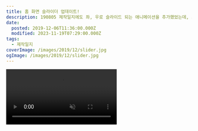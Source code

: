```yaml
---
title: 홈 화면 슬라이더 업데이트!
description: 190805 제작일지에도 좌, 우로 슬라이드 되는 애니메이션을 추가했었는데, 그때와는 좀 많이 다른 방식의 애니메이션입니다. 당시엔 슬라이더에 들어있는 아이템 하나하나에 class를 부여해서, 보는 중인 아이템, 다음에 나올 아이템, 이전을 누르면 나올 아이템 세 가지 모두 별도의 class를 갖고 있어야 했습니다. 단순히 이전 / 다음만 클릭하면 상관없는데, 슬라이더 하단에 있는 버튼을 클릭하면 저 세 class를 다 다시
date:
  posted: 2019-12-06T11:36:00.000Z
  modified: 2023-11-19T07:29:00.000Z
tags:
  - 제작일지
coverImage: /images/2019/12/slider.jpg
ogImage: /images/2019/12/slider.jpg
---
```


<video autoPlay playsInline muted loop src="/images/2019/12/draggable-slider.mp4" />

[190805 제작일지](/dev/190805-%eb%b8%94%eb%a1%9c%ea%b7%b8-%ec%a0%9c%ec%9e%91-%ec%9d%bc%ec%a7%80)에도 좌, 우로 슬라이드 되는 애니메이션을 추가했었는데, 그때와는 좀 많이 다른 방식의 애니메이션입니다.

당시엔 슬라이더에 들어있는 아이템 하나하나에 class를 부여해서, 보는 중인 아이템, 다음에 나올 아이템, 이전을 누르면 나올 아이템 세 가지 모두 별도의 class를 갖고 있어야 했습니다. 단순히 이전 / 다음만 클릭하면 상관없는데, 슬라이더 하단에 있는 버튼을 클릭하면 저 세 class를 다 다시 부여해주고 애니메이션을 초기화하고 보여주느라 생각보다 스크립트 짜기도 귀찮고 브라우저에 부하도 많이 걸렸습니다.

하지만 이제는 아이템이 전부 1열 횡대로 늘어서 있고, 컨베이어 벨트 움직이듯 컨테이너만 움직여서 아이템을 보여줍니다. 애니메이션도 예전엔 자바스크립트는 class만 추가 / 삭제하고 css에서 모든 걸 다뤘다면, 이젠 자바스크립트에서 애니메이션을 다룹니다. js에서 css로 넘기고 다시 css가 html을 그릴 시간에 js 혼자 html 수정하는 게 훨씬 낫겠더라고요.  
물론 css에선 ease-in-out 혹은 cubic-bezier()로 효과를 쉽게 제어할 수 있지만 js에선 x축엔 시간 y축엔 이동 거리 놓고 그래프 생각하며 함수로 만들어줘야 하는 귀찮음이 있긴 합니다만...

슬라이더의 첫 번째 아이템 앞엔 마지막 아이템의 클론이, 마지막 아이템 뒤엔 첫 번째 아이템의 클론을 추가해 애니메이션이 끊기지 않고 표시될 수 있도록 했습니다.

마지막 아이템에서 다음 버튼을 클릭하면 슬라이더 아래의 목록에선 첫 번째 아이템이 표시 중이라 나오지만, 사실은 마지막 아이템 다음에 복제된 첫 번째 아이템이 나타나는 겁니다. 이러면 결국 마지막 아이템에서 클론까지 넘어가는 애니메이션이 끝남과 동시에 컨베이어 벨트의 위치를 처음으로 돌려야 하는데, 이것도 js로만 애니메이션을 다루니 훨씬 쉽더라고요.

그리고 슬라이드가 가능하단 걸 직관적으로 표시하기 위해 슬라이더 위에선 손바닥 모양의 커서가 출력됩니다. 클릭하면 손을 웅크렸다가 마우스를 떼면 손도 다시 폅니다.

아직은 많이 미완성이라 쪽팔려서 코드를 공개하진 못하겠는데, 조금 더 완벽한 슬라이더를 만들면 공유도 고려해봐야겠네요.